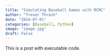 ```yaml
---
title: "Simulating Baseball Games with MCMC"
author: "Trevor Thrash"
date: "2024-07-01"
categories: [Baseball, Python]
image: "image.jpg"
draft: False
---
```


This is a post with executable code.
